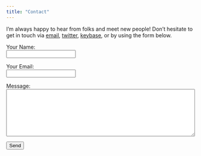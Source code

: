 ```yaml
---
title: "Contact"
---
```


I'm always happy to hear from folks and meet new people! Don't hesitate to get in touch via [email](mailto:matti.vuorre@oii.ox.ac.uk), [twitter](https://www.twitter.com/vuorre), [keybase](https://keybase.io/vuorre), or by using the form below.

<form name="contact" method="POST" data-netlify="true">
  <p>
    <label>Your Name:</label><br>
    <input type="text" name="name" />
  </p>
  <p>
    <label>Your Email:</label><br>
     <input type="email" name="email" />
  </p>
  <p>
    <label>Message:</label><br>
    <textarea name="message" rows=8 cols=60></textarea>
  </p>
  <p>
    <button type="submit">Send</button>
  </p>
</form>